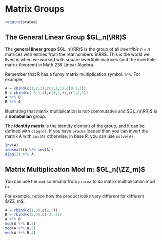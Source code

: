 # Matrix Groups

```r
require(pracma)
```

## The General Linear Group $GL_n(\RR)$

The **general linear group** $GL_n(\RR)$ is the group of all *invertible* $n \times n$ matrices with entries from the real numbers $\RR$. This is the world we lived in when we worked with square invertible matrices (and the invertible matrix theorem) in Math 236 Linear Algebra. 

Remember that R has a funny matrix multiplication symbol: `%*%`. For example,
```r
A = cbind(c(1,2,3),c(1,1,1),c(0,1,1))
B = cbind(c(-5,1,1),c(1,1,3),c(1,2,1))
A %*% B
B %*% A
```
illustrating that matrix multiplication is not-commutative and $GL_n(\RR)$ is a **nonabelian** group.

The **identity matrix** is the identity element of the group, and it can be defined with `diag(n)`. If you have `pracma` loaded then you can invert the matrix A with `inv(A)` otherwise, in base R, you can use `solve(A)`.

```r
inv(A)
zapsmall(A %*% inv(A))
diag(3) %*% A
```

## Matrix Multiplication Mod m:  $GL_n(\ZZ_m)$

You can use the `mod` command from `pracma` to do matrix multiplication mod m. 

For example, notice how the product looks very different for different $\ZZ_m$.

```r
A = rbind(c(1,3),c(2,7))
B = rbind(c(5,4),c(-3,-2))
A %*% B
mod(A %*% B,2)
mod(A %*% B,3)
mod(A %*% B,4)
```

